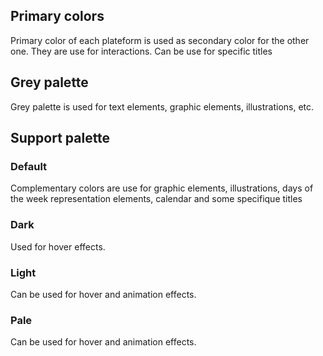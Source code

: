 
<Meta title="Design Tokens/Common Colors" component={Colors} />

<style>
  {`
    * {box-sizing: border-box;}
    .h2, .h3 {margin-top: 50px;border-bottom: 0;}
    .flex {display: flex;gap: 24px;flex-wrap: wrap;justify-content: flex-start;}
    .ctn-card {box-shadow: 0px 2px 6px 0px #00000026;border-radius: 8px;}
    .name-color {font-weight: bold;}
    .name-color, .hexa-color, .variable {margin: 0;line-height: 24px;font-size: 14px;}
    .background-color {height: 100px;width: 160px;border-radius: 8px 8px 0 0;}
    .description-color {padding: 16px;width: 160px;height: 102px;border-radius: 0 0 8px 8px;background: #FFFFFF;box-shadow: 0px 2px 6px rgba(0, 0, 0, 0.15);}
  `}
</style>

<div className="ctn">
  <h2 className="h2">Primary colors</h2>
  <p className="title">Primary color of each plateform is used as secondary color for the other one. They are use for interactions. Can be use for specific titles</p>
  <div className="flex">
    <Colors 
      color="Orange"
      hexa="#FF8D2E"
    />
    <Colors 
      color="Blue"
      hexa="#2A9CC8"
    />
  </div>

  <h2 className="h2">Grey palette</h2>
  <p className="title">
    Grey palette is used for text elements, graphic elements, illustrations, etc.
  </p>
  <div className="flex">
    <Colors 
      color="Darkness"
      hexa="#000000"
      nameVar="$black"
    />
    <Colors 
      color="Black"
      hexa="#4A4A4A"
      nameVar="$gray-800"
    />
    <Colors 
      color="Graphite"
      hexa="#909090"
      nameVar="$gray-700"
    />
    <Colors 
      color="Stone"
      hexa="#B0B0B0"
      nameVar="$gray-600"
    />
    <Colors 
      color="Grey"
      hexa="#C7C7C7"
      nameVar="$gray-500"
    />
    <Colors 
      color="Cloudy"
      hexa="#E4E4E4"
      nameVar="$gray-400"
    />
    <Colors 
      color="Pearl"
      hexa="#F2F2F2"
      nameVar="$gray-300"
    />
    <Colors 
      color="Fog"
      hexa="#FAFAFA"
      nameVar="$gray-200"
    />
    <Colors 
      color="White"
      hexa="#FFFFFF"
      nameVar="$white"
    />
  </div>

  <h2 className="h2">Support palette</h2>
  <h3 className="h3">Default</h3>
  <p className="title">
    Complementary colors are use for graphic elements, illustrations, days of the
    week representation elements, calendar and some specifique titles
  </p>
  <div className="flex">
    <Colors 
      color="Error"
      hexa="#E13A3A"
      nameVar="$danger"
    />
    <Colors 
      color="Warning"
      hexa="#F59700"
      nameVar="$warning"
    />
    <Colors 
      color="Success"
      hexa="#7DBF85"
      nameVar="$success"
    />
    <Colors 
      color="Information"
      hexa="#4BAFD5"
      nameVar="$info"
    />
  </div>

  <h3 className="h3">Dark</h3>
  <p className="title">Used for hover effects.</p>
  <div className="flex">
    <Colors 
      color="Error"
      hexa="#D12A2A"
      nameVar="$danger-900"
    />
    <Colors 
      color="Warning"
      hexa="#E58D00"
      nameVar="$warning-900"
    />
    <Colors 
      color="Success"
      hexa="#70A977"
      nameVar="$success-900"
    />
    <Colors 
      color="Information"
      hexa="#3499BF"
      nameVar="$info-900"
    />
  </div>

  <h3 className="h3">Light</h3>
  <p className="title">Can be used for hover and animation effects.</p>
  <div className="flex">
    <Colors 
      color="Error"
      hexa="#f3a6a6"
      nameVar="$danger-200"
    />
    <Colors 
      color="Warning"
      hexa="#f2c987"
      nameVar="$warning-200"
    />
    <Colors 
      color="Success"
      hexa="#bbe1bf"
      nameVar="$success-200"
    />
    <Colors 
      color="Information"
      hexa="#acd6e6"
      nameVar="$info-200"
    />
  </div>

  <h3 className="h3">Pale</h3>
  <p className="title">Can be used for hover and animation effects.</p>
  <div className="flex">
    <Colors 
      color="Error"
      hexa="#ffe9e9"
      nameVar="$danger-100"
    />
    <Colors 
      color="Warning"
      hexa="#fdecd2"
      nameVar="$warning-100"
    />
    <Colors 
      color="Success"
      hexa="#daf1dd"
      nameVar="$success-100"
    />
    <Colors 
      color="Information"
      hexa="#d7e8ee"
      nameVar="$info-100"
    />
  </div>
</div>